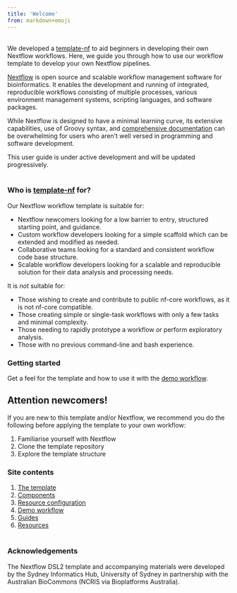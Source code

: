 ```yaml
---
title: 'Welcome'
from: markdown+emoji
---
```


<br>
We developed a [template-nf](https://github.com/Sydney-Informatics-Hub/template-nf) to aid beginners in developing their own Nextflow workflows. Here, we guide you through how to use our workflow template to develop your own Nextflow pipelines. 

[Nextflow](https://www.nextflow.io/) is open source and scalable workflow management software for bioinformatics. It enables the development and running of integrated, reproducible workflows consisting of multiple processes, various environment management systems, scripting languages, and software packages. 

While Nextflow is designed to have a minimal learning curve, its extensive capabilities, use of Groovy syntax, and [comprehensive documentation](https://www.nextflow.io/docs/latest/index.html) can be overwhelming for users who aren't well versed in programming and software development.  

This user guide is under active development and will be updated progressively. 
<br>
<br>

### Who is [template-nf](https://github.com/Sydney-Informatics-Hub/template-nf) for?

Our Nextflow workflow template is suitable for: 

* Nextflow newcomers looking for a low barrier to entry, structured starting point, and guidance. 
* Custom workflow developers looking for a simple scaffold which can be extended and modified as needed. 
* Collaborative teams looking for a standard and consistent workflow code base structure. 
* Scalable workflow developers looking for a scalable and reproducible solution for their data analysis and processing needs. 

It is *not* suitable for: 

* Those wishing to create and contribute to public nf-core workflows, as it is not nf-core compatible. 
* Those creating simple or single-task workflows with only a few tasks and minimal complexity. 
* Those needing to rapidly prototype a workflow or perform exploratory analysis. 
* Those with no previous command-line and bash experience. 

### Getting started 

Get a feel for the template and how to use it with the [demo workflow](./notebooks/demo.qmd). 

::: {.callout-important}
## **Attention newcomers!**
If you are new to this template and/or Nextflow, we recommend you do the following before applying the template to your own workflow: 

1. Familiarise yourself with Nextflow 
2. Clone the template repository 
3. Explore the template structure
:::


### Site contents

1. [The template](#1-the-template)
2. [Components](#2-template-components)
3. [Resource configuration](#3-resource-configuration)
4. [Demo workflow](#4-demo-workflow)
5. [Guides](#5-guides)
6. [Resources](#6-resources)
<br>
<br>

### Acknowledgements

The Nextflow DSL2 template and accompanying materials were developed by the Sydney Informatics Hub, University of Sydney in partnership with the Australian BioCommons (NCRIS via Bioplatforms Australia). 
